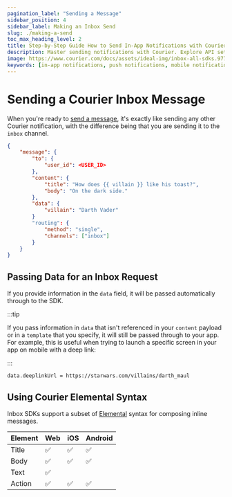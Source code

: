 ```yaml
---
pagination_label: "Sending a Message"
sidebar_position: 4
sidebar_label: Making an Inbox Send
slug: ./making-a-send
toc_max_heading_level: 2
title: Step-by-Step Guide How to Send In-App Notifications with Courier
description: Master sending notifications with Courier. Explore API setup, message formatting, and efficient notification delivery for any app.
image: https://www.courier.com/docs/assets/ideal-img/inbox-all-sdks.977e39a.1200.png
keywords: [in-app notifications, push notifications, mobile notifications, authentication]
---
```




# Sending a Courier Inbox Message

When you're ready to [send a message](https://www.courier.com/docs/reference/send/message/), it's exactly like sending any other Courier notification, with the difference being that you are sending it to the `inbox` channel.

```json
{
	"message": {
		"to": {
			"user_id": <USER_ID>
		},
		"content": {
			"title": "How does {{ villain }} like his toast?",
			"body": "On the dark side."
		},
		"data": {
			"villain": "Darth Vader"
		}
		"routing": {
			"method": "single",
			"channels": ["inbox"]
		}
	}
}
```

## Passing Data for an Inbox Request

If you provide information in the `data` field, it will be passed automatically through to the SDK.

:::tip

If you pass information in `data` that isn't referenced in your `content` payload or in a `template` that you specify, it will still be passed through to your app. For example, this is useful when trying to launch a specific screen in your app on mobile with a deep link:

:::

`data.deeplinkUrl = https://starwars.com/villains/darth_maul`

## Using Courier Elemental Syntax

Inbox SDKs support a subset of [Elemental](../content/elemental/intro.mdx) syntax for composing inline messages. 

| Element  	| Web	 | iOS	| Android 	|                                                                                          
| :---------| :------| :-----|:---------|
| Title		| ✅		| ✅		| ✅		  |
| Body		| ✅		| ✅		| ✅		  |
| Text		| ✅		| 		| 			|
| Action 	| ✅		| ✅		| ✅ 		|
